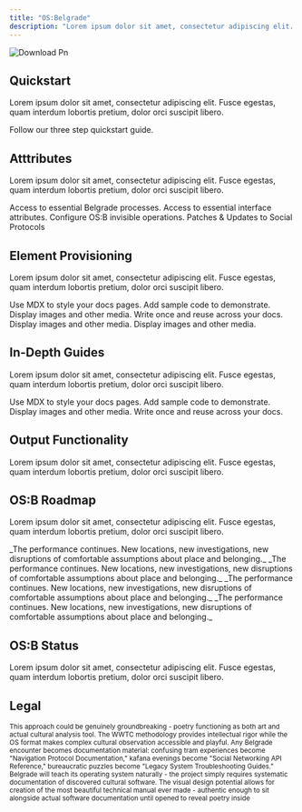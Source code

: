 ```yaml
---
title: "OS:Belgrade"
description: "Lorem ipsum dolor sit amet, consectetur adipiscing elit. Fusce egestas, quam interdum lobortis pretium, dolor orci suscipit libero. "
---
```


![Download Pn](/images/download.png)

## Quickstart

Lorem ipsum dolor sit amet, consectetur adipiscing elit. Fusce egestas, quam interdum lobortis pretium, dolor orci suscipit libero.

<Card title="Start here" icon="rocket" horizontal href="/quickstart">
  Follow our three step quickstart guide.
</Card>

## Atttributes

Lorem ipsum dolor sit amet, consectetur adipiscing elit. Fusce egestas, quam interdum lobortis pretium, dolor orci suscipit libero.

<Columns cols={2}>
  <Card title="Core Functions" icon="atom-simple" iconType="regular" href="/development">
    Access to essential Belgrade processes.
  </Card>
  <Card title="User Interface" icon="fill-drip" iconType="regular" href="/essentials/settings">
    Access to essential interface attributes.
  </Card>
  <Card title="Background Processes" icon="arrow-progress" iconType="regular" href="/essentials/navigation">
    Configure OS:B invisible operations.
  </Card>
  <Card title="System Errors" icon="bug" iconType="regular" href="/api-reference/introduction">
    Patches & Updates to Social Protocols
  </Card>
</Columns>

## Element Provisioning

Lorem ipsum dolor sit amet, consectetur adipiscing elit. Fusce egestas, quam interdum lobortis pretium, dolor orci suscipit libero.

<Columns cols={2}>
  <Card title="System Requirements" icon="solar-system" iconType="regular" href="/essentials/markdown">
    Use MDX to style your docs pages.
  </Card>
  <Card title="Installation Guides" icon="shoe-prints" iconType="regular" href="/essentials/code">
    Add sample code to demonstrate.
  </Card>
  <Card title="Error Messages" icon="hexagon-exclamation" iconType="regular" href="/essentials/images">
    Display images and other media.
  </Card>
  <Card title="Troubleshooting" icon="cauldron" iconType="regular" href="/essentials/reusable-snippets">
    Write once and reuse across your docs.
  </Card>
  <Card title="Warranty Disclaimers" icon="badge-check" iconType="regular">
    Display images and other media.
  </Card>
  <Card title="Tecnical Support" icon="phone-volume" iconType="regular">
    Display images and other media.
  </Card>
</Columns>

## In-Depth Guides

Lorem ipsum dolor sit amet, consectetur adipiscing elit. Fusce egestas, quam interdum lobortis pretium, dolor orci suscipit libero.

<Columns cols={2}>
  <Card title="Manual Paradox" icon="file-circle-info" iconType="regular" href="/essentials/markdown">
    Use MDX to style your docs pages.
  </Card>
  <Card title="Meta Operations" icon="transporter" iconType="regular" href="/essentials/code">
    Add sample code to demonstrate.
  </Card>
  <Card title="Field Studies" icon="circle-microphone" iconType="regular" href="/essentials/images">
    Display images and other media.
  </Card>
  <Card title="Technical Specifications" icon="display-chart-up" iconType="regular" href="/essentials/reusable-snippets">
    Write once and reuse across your docs.
  </Card>
</Columns>

## Output Functionality

Lorem ipsum dolor sit amet, consectetur adipiscing elit. Fusce egestas, quam interdum lobortis pretium, dolor orci suscipit libero.

<AccordionGroup>
  <Accordion title="Primary Publication" icon="eye" iconType="regular">
    
  </Accordion>
  <Accordion title="Supplementary Material" icon="books" iconType="regular">
    
  </Accordion>
  <Accordion title="WWTC Integration" icon="masks-theater" iconType="regular">
    
  </Accordion>
  <Accordion title="Timeline Flexibility" icon="timeline" iconType="regular">
    
  </Accordion>
  <Accordion title="Innovation Potential" icon="lightbulb-gear" iconType="regular">
    
  </Accordion>
</AccordionGroup>

## OS:B Roadmap

Lorem ipsum dolor sit amet, consectetur adipiscing elit. Fusce egestas, quam interdum lobortis pretium, dolor orci suscipit libero.

<Steps>
  <Step title="OS:B Public v2.1.0" icon="code-branch" iconType="regular">
    _The performance continues. New locations, new investigations, new disruptions of comfortable assumptions about place and belonging._
  </Step>
  <Step title="Public Alpha v2.0" icon="code-fork" iconType="regular" stepNumber={2}>
    _The performance continues. New locations, new investigations, new disruptions of comfortable assumptions about place and belonging._
  </Step>
  <Step title="Public Beta v1.1.0" icon="code-merge" iconType="regular">
    _The performance continues. New locations, new investigations, new disruptions of comfortable assumptions about place and belonging._
  </Step>
  <Step title="Early Access v1.0" icon="code-commit" iconType="regular">
    _The performance continues. New locations, new investigations, new disruptions of comfortable assumptions about place and belonging._
  </Step>
</Steps>

## OS:B Status

Lorem ipsum dolor sit amet, consectetur adipiscing elit. Fusce egestas, quam interdum lobortis pretium, dolor orci suscipit libero.

## Legal

<sub>This approach could be genuinely groundbreaking - poetry functioning as both art and actual cultural analysis tool. The WWTC methodology provides intellectual rigor while the OS format makes complex cultural observation accessible and playful. Any Belgrade encounter becomes documentation material: confusing tram experiences become "Navigation Protocol Documentation," kafana evenings become "Social Networking API Reference," bureaucratic puzzles become "Legacy System Troubleshooting Guides." Belgrade will teach its operating system naturally - the project simply requires systematic documentation of discovered cultural software. The visual design potential allows for creation of the most beautiful technical manual ever made - authentic enough to sit alongside actual software documentation until opened to reveal poetry inside</sub>